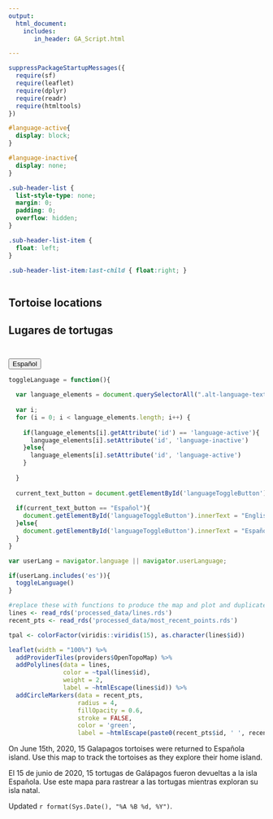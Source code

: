 ```yaml
---
output: 
  html_document:
    includes:
       in_header: GA_Script.html

---
```


```r
suppressPackageStartupMessages({
  require(sf)
  require(leaflet)
  require(dplyr)
  require(readr)
  require(htmltools)
})
```

```css
#language-active{
  display: block;
}

#language-inactive{
  display: none;
}

.sub-header-list {
  list-style-type: none;
  margin: 0;
  padding: 0;
  overflow: hidden;
}

.sub-header-list-item {
  float: left;
}

.sub-header-list-item:last-child { float:right; }

```

<div style="display: table; margin: 0 auto; width: 100%">
  <ul class="sub-header-list" style="width: 100%; margin: 0; padding: 0;">
    <li class="sub-header-list-item" list-style-type="none" style="display: inline;">
      <h2 class="alt-language-text" id="language-active">Tortoise locations</h2>
      <h2 class="alt-language-text" id="language-inactive">Lugares de tortugas</h2>
    </li>
    <li class="sub-header-list-item" list-style-type="none" style="display: inline;">
      <button id="languageToggleButton" onclick="toggleLanguage()" style="margin-top: 25px;">Español</button>
    </li>
  </ul>
</div>

```js
toggleLanguage = function(){
  
  var language_elements = document.querySelectorAll(".alt-language-text")
  
  var i;
  for (i = 0; i < language_elements.length; i++) {
    
    if(language_elements[i].getAttribute('id') == 'language-active'){
      language_elements[i].setAttribute('id', 'language-inactive')
    }else{
      language_elements[i].setAttribute('id', 'language-active')
    }
  
  }
  
  current_text_button = document.getElementById('languageToggleButton').innerText
  
  if(current_text_button == "Español"){
    document.getElementById('languageToggleButton').innerText = "English"
  }else{
    document.getElementById('languageToggleButton').innerText = "Español"
  }
}

var userLang = navigator.language || navigator.userLanguage; 

if(userLang.includes('es')){
  toggleLanguage()
}

```

```r
#replace these with functions to produce the map and plot and duplicate pages for spanish
lines <- read_rds('processed_data/lines.rds')
recent_pts <- read_rds('processed_data/most_recent_points.rds')

tpal <- colorFactor(viridis::viridis(15), as.character(lines$id))

leaflet(width = "100%") %>%
  addProviderTiles(providers$OpenTopoMap) %>%
  addPolylines(data = lines,
               color = ~tpal(lines$id),
               weight = 2,
               label = ~htmlEscape(lines$id)) %>% 
  addCircleMarkers(data = recent_pts,
                   radius = 4,
                   fillOpacity = 0.6,
                   stroke = FALSE,
                   color = 'green',
                   label = ~htmlEscape(paste0(recent_pts$id, ' ', recent_pts$dt)))
```

<p class="alt-language-text" id="language-active">On June 15th, 2020, 15 Galapagos tortoises were returned to Española island. Use this map to track the tortoises as they explore their home island.</p>
<p class="alt-language-text" id="language-inactive">
El 15 de junio de 2020, 15 tortugas de Galápagos fueron devueltas a la isla Española. Use este mapa para rastrear a las tortugas mientras exploran su isla natal.</p>

Updated `r format(Sys.Date(), "%A %B %d, %Y")`.
